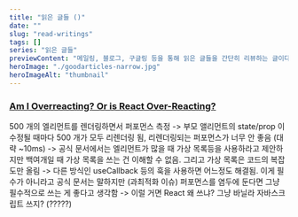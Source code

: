 ```yaml
---
title: "읽은 글들 ()"
date: ""
slug: "read-writings"
tags: []
series: "읽은 글들"
previewContent: "메일링, 블로그, 구글링 등을 통해 읽은 글들을 간단히 리뷰하는 글이다."
heroImage: "./goodarticles-narrow.jpg"
heroImageAlt: "thumbnail"
---
```


### [Am I Overreacting? Or is React Over-Reacting?](https://levelup.gitconnected.com/am-i-overreacting-or-is-react-over-reacting-d3e7d0cb4d37)

500 개의 엘리먼트를 렌더링하면서 퍼포먼스 측정
-> 부모 앨리먼트의 state/prop 이 수정될 때마다 500 개가 모두 리렌더링 됨, 리렌더링되는 퍼포먼스가 너무 안 좋음 (대략 ~10ms)
-> 공식 문서에서는 엘리먼트가 많을 때 가상 목록등을 사용하라고 제안하지만 백여개일 때 가상 목록을 쓰는 건 이해할 수 없음. 그리고 가상 목록은 코드의 복잡도만 올림
-> 다른 방식인 useCallback 등의 훅을 사용하면 어느정도 해결됨. 이게 필수가 아니라고 공식 문서는 말하지만 (과최적화 이슈) 퍼포먼스를 염두에 둔다면 그냥 필수적으로 쓰는 게 좋다고 생각함
-> 이럴 거면 React 왜 쓰냐? 그냥 바닐라 자바스크립트 쓰지? (?????)
